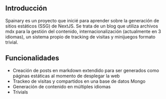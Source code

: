 ## Introducción
Spainary es un proyecto que inicié para aprender sobre la generación de sitios estáticos (SSG) de NextJS. Se trata de un blog que utiliza archivos mdx para la gestión del contenido, internacionalización (actualmente en 3 idiomas), un sistema propio de tracking de visitas y minijuegos formato trivial.

## Funcionalidades
- Creación de posts en markdown extendido para ser generados como páginas estáticas al momento de desplegar la web
- Trackeo de visitas y compartidos en una base de datos Mongo
- Generación de contenido en múltiples idiomas
- Trivials 